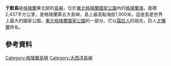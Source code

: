 {{Infobox islands
| name             = 于默島
| image name       = Ymer Island - Landsat TM 230.jpg
| image caption    = 卫星图像
| image size       = 
| map_custom=yes
| locator map = {{Location map|Greenland|lat=73.116667|long=-24.566667|float=center}}
| native name      = Ymer Ø
| native name link = 丹麥語
| nickname         = 
| location         = 東[[格陵蘭|格陵蘭]]
| coordinates      = {{coord|73|09|N|24|20|W|type:isle_scale:1000000|display=inline,title}}
| archipelago      = 
| total islands    = 
| major islands    = 
| area km2         = 2437
| highest mount    = 安格林山<ref>[http://www.peakbagger.com/peak.aspx?pid=709 Angelin Bjerg - Peakbagger.com<!-- Bot generated title -->]</ref>
| elevation m      = 1900
| country          = {{flag|Greenland}}
| country admin divisions title     = 
| country admin divisions           = 
| country admin divisions title 1   = 
| country admin divisions 1         = 
| country admin divisions title 2   = 
| country admin divisions 2         = 
| country capital city              = 
| country largest city              = 
| country largest city population   = 
| country leader title              = 
| country leader name               = 
| country 1                         = 
| country 1 admin divisions title   = 
| country 1 admin divisions         = 
| country 1 capital city            = 
| country 1 largest city            = 
| country 1 largest city population = 
| country 1 leader title            = 
| country 1 leader name             = 
| country 2                         = 
| country 2 admin divisions title   = 
| country 2 admin divisions         = 
| country 2 capital city            = 
| country 2 largest city            = 
| country 2 largest city population = 
| country 2 leader title            = 
| country 2 leader name             = 
| population       = 0
| population as of = 
| density km2      = 
| ethnic groups    = 
}}

'''于默島'''是[[格陵蘭|格陵蘭]]東北部的[[島嶼|島嶼]]，位於[[東北格陵蘭國家公園|東北格陵蘭國家公園]]內的[[格陵蘭海|格陵蘭海]]，面積2,437平方公里，是格陵蘭第五大島嶼，島上最高點海拔1,900米。這座島是世界上最大的國家公園，[[東北格陵蘭國家公園|東北格陵蘭國家公園]]的一部分。它以[[霜巨人|霜巨人]]的祖先，巨人[[尤彌爾|尤彌爾]]命名。

== 參考資料 ==
{{Reflist}}

[[Category:格陵蘭島嶼|Category:格陵蘭島嶼]]
[[Category:大西洋島嶼|Category:大西洋島嶼]]

{{Greenland-stub}}